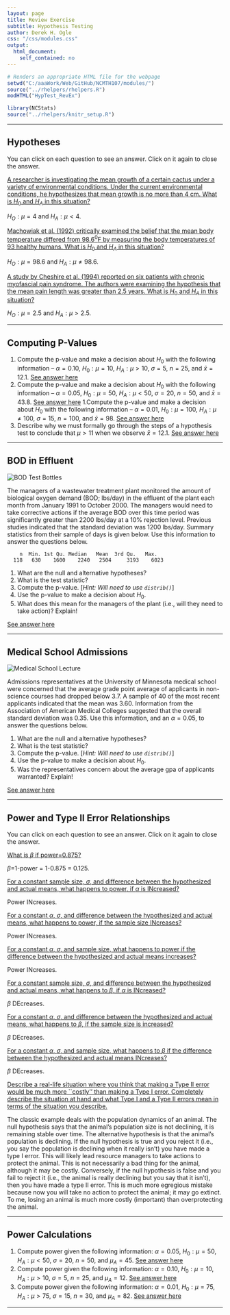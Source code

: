 ```yaml
---
layout: page
title: Review Exercise
subtitle: Hypothesis Testing
author: Derek H. Ogle
css: "/css/modules.css"
output:
  html_document:
    self_contained: no
---
```


```r
# Renders an appropriate HTML file for the webpage
setwd("C:/aaaWork/Web/GitHub/NCMTH107/modules/")
source("../rhelpers/rhelpers.R")
modHTML("HypTest_RevEx")
```

```r
library(NCStats)
source("../rhelpers/knitr_setup.R")
```

----

## Hypotheses

You can click on each question to see an answer. Click on it again to close the answer.

<div class="panel-group">

<div class="panel panel-default">
<div class="panel-heading">
<div class="panel-title">
<a data-toggle="collapse" href="#Hyp1">A researcher is investigating the mean growth of a certain cactus under a variety of environmental conditions. Under the current environmental conditions, he hypothesizes that mean growth is no more than 4 cm. What is $H_{0}$ and $H_{A}$ in this situation?</a>
</div>
</div>
<div id="Hyp1" class="panel-collapse collapse">
<div class="panel-body">$H_{O}:\mu=4$ and $H_{A}:\mu<4$.</div>
</div>
</div>

<div class="panel panel-default">
<div class="panel-heading">
<div class="panel-title">
<a data-toggle="collapse" href="#Hyp2">Machowiak et al. (1992) critically examined the belief that the mean body temperature differed from 98.6$^{0}$F by measuring the body temperatures of 93 healthy humans. What is $H_{0}$ and $H_{A}$ in this situation?</a>
</div>
</div>
<div id="Hyp2" class="panel-collapse collapse">
<div class="panel-body">$H_{O}:\mu=98.6$ and $H_{A}:\mu\neq98.6$.</div>
</div>
</div>

<div class="panel panel-default">
<div class="panel-heading">
<div class="panel-title">
<a data-toggle="collapse" href="#Hyp3">A study by Cheshire et al. (1994) reported on six patients with chronic myofascial pain syndrome. The authors were examining the hypothesis that the mean pain length was greater than 2.5 years. What is $H_{0}$ and $H_{A}$ in this situation?</a>
</div>
</div>
<div id="Hyp3" class="panel-collapse collapse">
<div class="panel-body">$H_{O}:\mu=2.5$ and $H_{A}:\mu>2.5$.</div>
</div>
</div>

</div>

----

## Computing P-Values

1. Compute the p-value and make a decision about $H_{0}$ with the following information -- $\alpha=0.10$, $H_{0}:\mu=10$, $H_{A}:\mu>10$, $\sigma=5$, $n=25$, and $\bar{x}=12.1$. [See answer here](zRevExAns/HypTest.html#computing-p-values-1)
1. Compute the p-value and make a decision about $H_{0}$ with the following information -- $\alpha=0.05$, $H_{0}:\mu=50$, $H_{A}:\mu<50$, $\sigma=20$, $n=50$, and $\bar{x}=43.8$. [See answer here](zRevExAns/HypTest.html#computing-p-values-2)
1.Compute the p-value and make a decision about $H_{0}$ with the following information -- $\alpha=0.01$, $H_{0}:\mu=100$, $H_{A}:\mu\neq100$, $\sigma=15$, $n=100$, and $\bar{x}=98$. [See answer here](zRevExAns/HypTest.html#computing-p-values-3)
1. Describe why we must formally go through the steps of a hypothesis test to conclude that $\mu>11$ when we observe $\bar{x}=12.1$. [See answer here](zRevExAns/HypTest.html#computing-p-values-4)

----

## BOD in Effluent
<img src="zimgs/BOD_test_bottles.jpg" alt="BOD Test Bottles" class="img-right">

The managers of a wastewater treatment plant monitored the amount of biological oxygen demand (BOD; lbs/day) in the effluent of the plant each month from January 1991 to October 2000. The managers would need to take corrective actions if the average BOD over this time period was significantly greater than 2200 lbs/day at a 10% rejection level. Previous studies indicated that the standard deviation was 1200 lbs/day. Summary statistics from their sample of days is given below. Use this information to answer the questions below.

```
    n  Min. 1st Qu. Median   Mean  3rd Qu.   Max.
  118   630    1600    2240   2504     3193    6023
```

1. What are the null and alternative hypotheses?
1. What is the test statistic?
1. Compute the p-value. [*Hint: Will need to use `distrib()`*]
1. Use the p-value to make a decision about $H_{0}$.
1. What does this mean for the managers of the plant (i.e., will they need to take action)? Explain!

[See answer here](zRevExAns/HypTest.html#bod-in-effluent)

----

## Medical School Admissions
<img src="zimgs/medschool_lecture.jpg" alt="Medical School Lecture" class="img-right">

Admissions representatives at the University of Minnesota medical school were concerned that the average grade point average of applicants in non-science courses had dropped below 3.7. A sample of 40 of the most recent applicants indicated that the mean was 3.60. Information from the Association of American Medical Colleges suggested that the overall standard deviation was 0.35. Use this information, and an $\alpha=0.05$, to answer the questions below.

1. What are the null and alternative hypotheses?
1. What is the test statistic?
1. Compute the p-value. [*Hint: Will need to use `distrib()`*]
1. Use the p-value to make a decision about $H_{0}$.
 1. Was the representatives concern about the average gpa of applicants warranted?  Explain!

[See answer here](zRevExAns/HypTest.html#medical-school-admissions)

----

## Power and Type II Error Relationships

You can click on each question to see an answer. Click on it again to close the answer.

<div class="panel-group">

<div class="panel panel-default">
<div class="panel-heading">
<div class="panel-title">
<a data-toggle="collapse" href="#PowerBeta">What is $\beta$ if power=0.875?</a>
</div>
</div>
<div id="PowerBeta" class="panel-collapse collapse">
<div class="panel-body">$\beta$=1-power = 1-0.875 = 0.125.</div>
</div>
</div>

<div class="panel panel-default">
<div class="panel-heading">
<div class="panel-title">
<a data-toggle="collapse" href="#poweralpha">For a constant sample size, $\sigma$, and difference between the hypothesized and actual means, what happens to power, if $\alpha$ is INcreased?</a>
</div>
</div>
<div id="poweralpha" class="panel-collapse collapse">
<div class="panel-body">Power INcreases.</div>
</div>
</div>

<div class="panel panel-default">
<div class="panel-heading">
<div class="panel-title">
<a data-toggle="collapse" href="#powern">For a constant $\alpha$, $\sigma$, and difference between the hypothesized and actual means, what happens to power, if the sample size INcreases?</a>
</div>
</div>
<div id="powern" class="panel-collapse collapse">
<div class="panel-body">Power INcreases.</div>
</div>
</div>

<div class="panel panel-default">
<div class="panel-heading">
<div class="panel-title">
<a data-toggle="collapse" href="#powermu">For a constant $\alpha$, $\sigma$, and sample size, what happens to power if the difference between the hypothesized and actual means increases?</a>
</div>
</div>
<div id="powermu" class="panel-collapse collapse">
<div class="panel-body">Power INcreases.</div>
</div>
</div>

<div class="panel panel-default">
<div class="panel-heading">
<div class="panel-title">
<a data-toggle="collapse" href="#betalpha">For a constant sample size, $\sigma$, and difference between the hypothesized and actual means, what happens to $\beta$, if $\alpha$ is INcreased?</a>
</div>
</div>
<div id="betalapha" class="panel-collapse collapse">
<div class="panel-body">$\beta$ DEcreases.</div>
</div>
</div>

<div class="panel panel-default">
<div class="panel-heading">
<div class="panel-title">
<a data-toggle="collapse" href="#betan">For a constant $\alpha$, $\sigma$, and difference between the hypothesized and actual means, what happens to $\beta$, if the sample size is increased?</a>
</div>
</div>
<div id="betan" class="panel-collapse collapse">
<div class="panel-body">$\beta$ DEcreases.</div>
</div>
</div>

<div class="panel panel-default">
<div class="panel-heading">
<div class="panel-title">
<a data-toggle="collapse" href="#betamu">For a constant $\alpha$, $\sigma$, and sample size, what happens to $\beta$ if the difference between the hypothesized and actual means INcreases?</a>
</div>
</div>
<div id="betamu" class="panel-collapse collapse">
<div class="panel-body">$\beta$ DEcreases.</div>
</div>
</div>

<div class="panel panel-default">
<div class="panel-heading">
<div class="panel-title">
<a data-toggle="collapse" href="#reallife">Describe a real-life situation where you think that making a Type II error would be much more ``costly'' than making a Type I error. Completely describe the situation at hand and what Type I and a Type II errors mean in terms of the situation you describe.</a>
</div>
</div>
<div id="reallife" class="panel-collapse collapse">
<div class="panel-body">The classic example deals with the population dynamics of an animal.  The null hypothesis says that the animal's population size is not declining, it is remaining stable over time.  The alternative hypothesis is that the animal's population is declining.  If the null hypothesis is true and you reject it (i.e., you say the population is declining when it really isn't) you have made a type I error.  This will likely lead resource managers to take actions to protect the animal.  This is not necessarily a bad thing for the animal, although it may be costly.  Conversely, if the null hypothesis is false and you fail to reject it (i.e., the animal is really declining but you say that it isn't), then you have made a type II error.  This is much more egregious mistake because now you will take no action to protect the animal; it may go extinct.  To me, losing an animal is much more costly (important) than overprotecting the animal.</div>
</div>
</div>


</div>

----

## Power Calculations

1. Compute power given the following information: $\alpha=0.05$, $H_{0}:\mu=50$, $H_{A}:\mu<50$, $\sigma=20$, $n=50$, and $\mu_{A}=45$. [See answer here](zRevExAns/HypTest.html#power-calculations-1)
1. Compute power given the following information: $\alpha=0.10$, $H_{0}:\mu=10$, $H_{A}:\mu>10$, $\sigma=5$, $n=25$, and $\mu_{A}=12$. [See answer here](zRevExAns/HypTest.html#power-calculations-2)
1. Compute power given the following information: $\alpha=0.01$, $H_{0}:\mu=75$, $H_{A}:\mu>75$, $\sigma=15$, $n=30$, and $\mu_{A}=82$. [See answer here](zRevExAns/HypTest.html#power-calculations-3)

----
